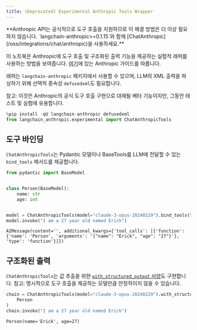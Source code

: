 ```yaml
---
title: (Deprecated) Experimental Anthropic Tools Wrapper
---
```


<Warning>
**Anthropic API는 공식적으로 도구 호출을 지원하므로 이 해결 방법은 더 이상 필요하지 않습니다. `langchain-anthropic>=0.1.15`와 함께 [ChatAnthropic](/oss/integrations/chat/anthropic)을 사용하세요.**

</Warning>

이 노트북은 Anthropic에 도구 호출 및 구조화된 출력 기능을 제공하는 실험적 래퍼를 사용하는 방법을 보여줍니다. [여기](https://docs.anthropic.com/claude/docs/functions-external-tools)에 있는 Anthropic 가이드를 따릅니다.

래퍼는 `langchain-anthropic` 패키지에서 사용할 수 있으며, LLM의 XML 출력을 파싱하기 위해 선택적 종속성 `defusedxml`도 필요합니다.

참고: 이것은 Anthropic의 공식 도구 호출 구현으로 대체될 베타 기능이지만, 그동안 테스트 및 실험에 유용합니다.

```python
%pip install -qU langchain-anthropic defusedxml
from langchain_anthropic.experimental import ChatAnthropicTools
```

## 도구 바인딩

`ChatAnthropicTools`는 Pydantic 모델이나 BaseTools를 LLM에 전달할 수 있는 `bind_tools` 메서드를 제공합니다.

```python
from pydantic import BaseModel


class Person(BaseModel):
    name: str
    age: int


model = ChatAnthropicTools(model="claude-3-opus-20240229").bind_tools(tools=[Person])
model.invoke("I am a 27 year old named Erick")
```

```output
AIMessage(content='', additional_kwargs={'tool_calls': [{'function': {'name': 'Person', 'arguments': '{"name": "Erick", "age": "27"}'}, 'type': 'function'}]})
```

## 구조화된 출력

`ChatAnthropicTools`는 값 추출을 위한 [`with_structured_output` 사양](/oss/langchain/structured-output)도 구현합니다. 참고: 명시적으로 도구 호출을 제공하는 모델만큼 안정적이지 않을 수 있습니다.

```python
chain = ChatAnthropicTools(model="claude-3-opus-20240229").with_structured_output(
    Person
)
chain.invoke("I am a 27 year old named Erick")
```

```output
Person(name='Erick', age=27)
```

